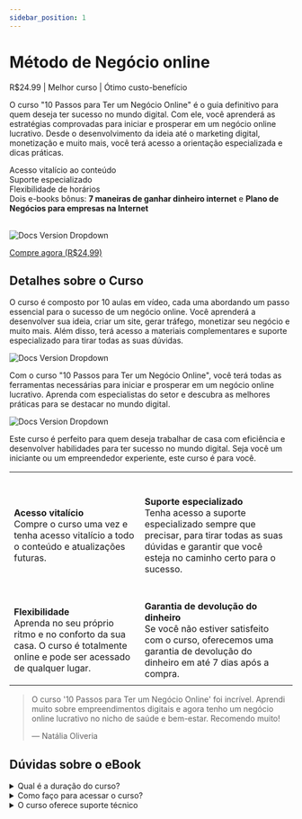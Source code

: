 ```yaml
---
sidebar_position: 1
---
```


# Método de Negócio online
R$24.99 <icon icon="fa-solid fa-star" size="lg" color="#ffbb00" /><icon icon="fa-solid fa-star" size="lg" color="#ffbb00" /><icon icon="fa-solid fa-star" size="lg" color="#ffbb00" /><icon icon="fa-solid fa-star" size="lg" color="#ffbb00" /><icon icon="fa-solid fa-star" size="lg" color="#ffbb00" />
  | Melhor curso | Ótimo custo-benefício

O curso "10 Passos para Ter um Negócio Online" é o guia definitivo para quem deseja ter sucesso no mundo digital. Com ele, você aprenderá as estratégias comprovadas para iniciar e prosperar em um negócio online lucrativo. Desde o desenvolvimento da ideia até o marketing digital, monetização e muito mais, você terá acesso a orientação especializada e dicas práticas.

<icon icon="fa-regulard fa-circle-check" size="lg" color="#00d652" /> Acesso vitalício ao conteúdo<br/>
<icon icon="fa-regulard fa-circle-check" size="lg" color="#00d652" /> Suporte especializado <br/>
<icon icon="fa-regulard fa-circle-check" size="lg" color="#00d652" /> Flexibilidade de horários <br/>
<icon icon="fa-regulard fa-circle-check" size="lg" color="#00d652" /> Dois e-books bônus: <b>7 maneiras de ganhar dinheiro internet</b> e <b>Plano de Negócios para empresas na Internet</b> <br/><br/>

![Docs Version Dropdown](./img/bannerNegocio.jpg#rounded)

[<Link className="button button--primary button--lg"> Compre agora (R$24,99)</Link>](https://pay.kiwify.com.br/j6T8j8S)

## Detalhes sobre o Curso

O curso é composto por 10 aulas em vídeo, cada uma abordando um passo essencial para o sucesso de um negócio online. Você aprenderá a desenvolver sua ideia, criar um site, gerar tráfego, monetizar seu negócio e muito mais. Além disso, terá acesso a materiais complementares e suporte especializado para tirar todas as suas dúvidas.



![Docs Version Dropdown](./img/bannerNegocio1.jpg#rounded)

Com o curso "10 Passos para Ter um Negócio Online", você terá todas as ferramentas necessárias para iniciar e prosperar em um negócio online lucrativo. Aprenda com especialistas do setor e descubra as melhores práticas para se destacar no mundo digital.

![Docs Version Dropdown](./img/bannerNegocio2.jpg#rounded)

Este curso é perfeito para quem deseja trabalhar de casa com eficiência e desenvolver habilidades para ter sucesso no mundo digital. Seja você um iniciante ou um empreendedor experiente, este curso é para você.<br/>


|   |  |
| ------------- | ------------- |
| <icon icon="fa-regulard fa-circle-check" size="2xl"/><br/><br/><b>Acesso vitalício</b><br/>Compre o curso uma vez e tenha acesso vitalício a todo o conteúdo e atualizações futuras. | <icon icon="fa-regulard fa-circle-arrow-up" size="2xl"/><br/><br/><b>Suporte especializado</b><br/>Tenha acesso a suporte especializado sempre que precisar, para tirar todas as suas dúvidas e garantir que você esteja no caminho certo para o sucesso. |
| <icon icon="fa-regulard fa-circle-play" size="2xl"/><br/><br/><b>Flexibilidade</b><br/>Aprenda no seu próprio ritmo e no conforto da sua casa. O curso é totalmente online e pode ser acessado de qualquer lugar. | <icon icon="fa-regulard fa-circle-plus" size="2xl"/><br/><br/><b>Garantia de devolução do dinheiro</b><br/>Se você não estiver satisfeito com o curso, oferecemos uma garantia de devolução do dinheiro em até 7 dias após a compra. |
|   |  |

> O curso '10 Passos para Ter um Negócio Online' foi incrível. Aprendi muito sobre empreendimentos digitais e agora tenho um negócio online lucrativo no nicho de saúde e bem-estar. Recomendo muito!
>
> — Natália Oliveria

## Dúvidas sobre o eBook

<details>
<summary>Qual é a duração do curso?</summary>
<div>O curso é autoinstrucional, ou seja, você pode completá-lo no seu próprio ritmo. A duração pode variar de acordo com o tempo que você dedica a ele.</div>
</details>
<details>
<summary>Como faço para acessar o curso?</summary>
<div>Após a compra, você receberá um e-mail com as instruções para acessar o curso.</div>
</details>
<details>
<summary>O curso oferece suporte técnico</summary>
<div>Sim. Nossa equipe de suporte ao cliente está disponível 24 horas por dia, 7 dias por semana, para responder a quaisquer perguntas que você possa ter. Você pode entrar em contato conosco por e-mail ou chat ao vivo em nosso site.</div>
</details>
